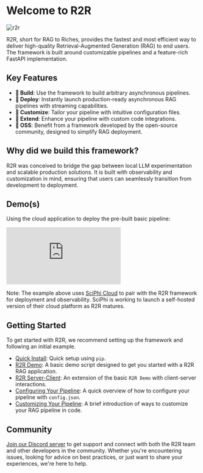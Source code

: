 
# Welcome to R2R

![r2r](./r2r.png)

<GithubButtons />

R2R, short for RAG to Riches, provides the fastest and most efficient way to deliver high-quality Retrieval-Augmented Generation (RAG) to end users. The framework is built around customizable pipelines and a feature-rich FastAPI implementation.

## Key Features

- **🔧 Build**: Use the framework to build arbitrary asynchronous pipelines.
- **🚀 Deploy**: Instantly launch production-ready asynchronous RAG pipelines with streaming capabilities.
- **🧩 Customize**: Tailor your pipeline with intuitive configuration files.
- **🔌 Extend**: Enhance your pipeline with custom code integrations.
- **🤖 OSS**: Benefit from a framework developed by the open-source community, designed to simplify RAG deployment.

## Why did we build this framework?

R2R was conceived to bridge the gap between local LLM experimentation and scalable production solutions. It is built with observability and customization in mind, ensuring that users can seamlessly transition from development to deployment.

## Demo(s)

Using the cloud application to deploy the pre-built basic pipeline:

<iframe src="https://www.loom.com/embed/e3b934b554484787b005702ced650ac9" frameborder="0" webkitallowfullscreen mozallowfullscreen allowfullscreen style={{ width: '100%', height: '400px', border: 'none' }}></iframe>

Note: The example above uses [SciPhi Cloud](https://app.sciphi.ai) to pair with the R2R framework for deployment and observability. SciPhi is working to launch a self-hosted version of their cloud platform as R2R matures.

## Getting Started

To get started with R2R, we recommend setting up the framework and following an initial example.

- [Quick Install](/getting-started/quick-install): Quick setup using `pip`.
- [R2R Demo](/getting-started/r2r-demo): A basic demo script designed to get you started with a R2R RAG application. 
- [R2R Server-Client](/getting-started/r2r-server-client): An extension of the basic `R2R Demo` with client-server interactions.
- [Configuring Your Pipeline](/getting-started/configuring-your-pipeline): A quick overview of how to configure your pipeline with `config.json`.
- [Customizing Your Pipeline](/getting-started/customizing-your-pipeline): A brief introduction of ways to customize your RAG pipeline in code.

## Community

[Join our Discord server](https://discord.gg/p6KqD2kjtB) to get support and connect with both the R2R team and other developers in the community. Whether you're encountering issues, looking for advice on best practices, or just want to share your experiences, we're here to help.